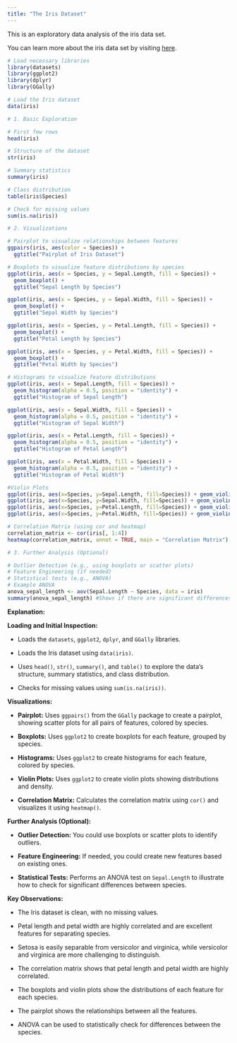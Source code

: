 ```yaml
---
title: "The Iris Dataset"
---
```


This is an exploratory data analysis of the iris data set.

You can learn more about the iris data set by visiting [here](https://gist.github.com/curran/a08a1080b88344b0c8a7 "A GitHub repository."){.uri}.

```R
# Load necessary libraries
library(datasets)
library(ggplot2)
library(dplyr)
library(GGally)

# Load the Iris dataset
data(iris)

# 1. Basic Exploration

# First few rows
head(iris)

# Structure of the dataset
str(iris)

# Summary statistics
summary(iris)

# Class distribution
table(iris$Species)

# Check for missing values
sum(is.na(iris))

# 2. Visualizations

# Pairplot to visualize relationships between features
ggpairs(iris, aes(color = Species)) +
  ggtitle("Pairplot of Iris Dataset")

# Boxplots to visualize feature distributions by species
ggplot(iris, aes(x = Species, y = Sepal.Length, fill = Species)) +
  geom_boxplot() +
  ggtitle("Sepal Length by Species")

ggplot(iris, aes(x = Species, y = Sepal.Width, fill = Species)) +
  geom_boxplot() +
  ggtitle("Sepal Width by Species")

ggplot(iris, aes(x = Species, y = Petal.Length, fill = Species)) +
  geom_boxplot() +
  ggtitle("Petal Length by Species")

ggplot(iris, aes(x = Species, y = Petal.Width, fill = Species)) +
  geom_boxplot() +
  ggtitle("Petal Width by Species")

# Histograms to visualize feature distributions
ggplot(iris, aes(x = Sepal.Length, fill = Species)) +
  geom_histogram(alpha = 0.5, position = "identity") +
  ggtitle("Histogram of Sepal Length")

ggplot(iris, aes(x = Sepal.Width, fill = Species)) +
  geom_histogram(alpha = 0.5, position = "identity") +
  ggtitle("Histogram of Sepal Width")

ggplot(iris, aes(x = Petal.Length, fill = Species)) +
  geom_histogram(alpha = 0.5, position = "identity") +
  ggtitle("Histogram of Petal Length")

ggplot(iris, aes(x = Petal.Width, fill = Species)) +
  geom_histogram(alpha = 0.5, position = "identity") +
  ggtitle("Histogram of Petal Width")

#Violin Plots
ggplot(iris, aes(x=Species, y=Sepal.Length, fill=Species)) + geom_violin() + ggtitle("Violin Plot of Sepal Length")
ggplot(iris, aes(x=Species, y=Sepal.Width, fill=Species)) + geom_violin() + ggtitle("Violin Plot of Sepal Width")
ggplot(iris, aes(x=Species, y=Petal.Length, fill=Species)) + geom_violin() + ggtitle("Violin Plot of Petal Length")
ggplot(iris, aes(x=Species, y=Petal.Width, fill=Species)) + geom_violin() + ggtitle("Violin Plot of Petal Width")

# Correlation Matrix (using cor and heatmap)
correlation_matrix <- cor(iris[, 1:4])
heatmap(correlation_matrix, annot = TRUE, main = "Correlation Matrix")

# 3. Further Analysis (Optional)

# Outlier Detection (e.g., using boxplots or scatter plots)
# Feature Engineering (if needed)
# Statistical tests (e.g., ANOVA)
# Example ANOVA
anova_sepal_length <- aov(Sepal.Length ~ Species, data = iris)
summary(anova_sepal_length) #Shows if there are significant differences between species for Sepal Length.
```

**Explanation:**

**Loading and Initial Inspection:**

-   Loads the `datasets`, `ggplot2`, `dplyr`, and `GGally` libraries.

-   Loads the Iris dataset using `data(iris)`.

-   Uses `head()`, `str()`, `summary()`, and `table()` to explore the data's structure, summary statistics, and class distribution.

-   Checks for missing values using `sum(is.na(iris))`.

**Visualizations:**

-   **Pairplot:** Uses `ggpairs()` from the `GGally` package to create a pairplot, showing scatter plots for all pairs of features, colored by species.

-   **Boxplots:** Uses `ggplot2` to create boxplots for each feature, grouped by species.

-   **Histograms:** Uses `ggplot2` to create histograms for each feature, colored by species.

-   **Violin Plots:** Uses `ggplot2` to create violin plots showing distributions and density.

-   **Correlation Matrix:** Calculates the correlation matrix using `cor()` and visualizes it using `heatmap()`.

**Further Analysis (Optional):**

-   **Outlier Detection:** You could use boxplots or scatter plots to identify outliers.

-   **Feature Engineering:** If needed, you could create new features based on existing ones.

-   **Statistical Tests:** Performs an ANOVA test on `Sepal.Length` to illustrate how to check for significant differences between species.

**Key Observations:**

-   The Iris dataset is clean, with no missing values.

-   Petal length and petal width are highly correlated and are excellent features for separating species.

-   Setosa is easily separable from versicolor and virginica, while versicolor and virginica are more challenging to distinguish.

-   The correlation matrix shows that petal length and petal width are highly correlated.

-   The boxplots and violin plots show the distributions of each feature for each species.

-   The pairplot shows the relationships between all the features.

-   ANOVA can be used to statistically check for differences between the species.
